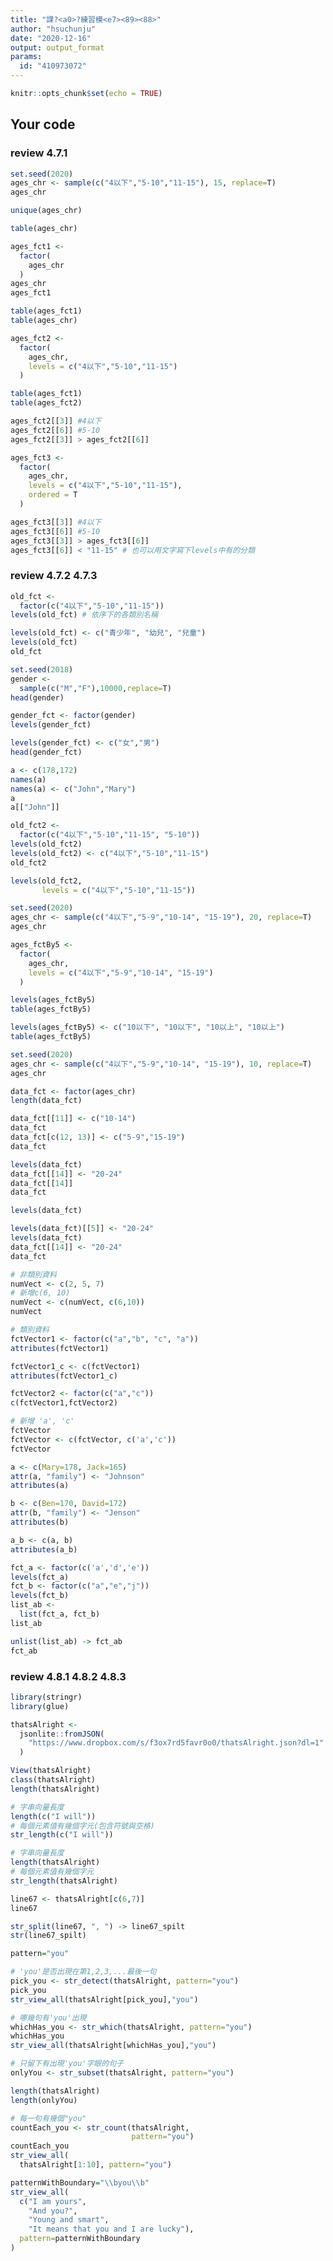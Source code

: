 ---
title: "課?<a0>?練習模<e7><89><88>"
author: "hsuchunju"
date: "2020-12-16"
output: output_format
params:
  id: "410973072"
---

```{r setup, include=FALSE}
knitr::opts_chunk$set(echo = TRUE)
```

## Your code

### review 4.7.1

```{r}
set.seed(2020)
ages_chr <- sample(c("4以下","5-10","11-15"), 15, replace=T)
ages_chr
```

```{r}
unique(ages_chr)
```

```{r}
table(ages_chr)
```

```{r}
ages_fct1 <- 
  factor(
    ages_chr
  )
ages_chr
ages_fct1
```

```{r}
table(ages_fct1)
table(ages_chr)
```

```{r}
ages_fct2 <- 
  factor(
    ages_chr,
    levels = c("4以下","5-10","11-15")
  )
```

```{r}
table(ages_fct1)
table(ages_fct2)
```

```{r}
ages_fct2[[3]] #4以下
ages_fct2[[6]] #5-10
ages_fct2[[3]] > ages_fct2[[6]]
```

```{r}
ages_fct3 <- 
  factor(
    ages_chr,
    levels = c("4以下","5-10","11-15"),
    ordered = T
  )
```

```{r}
ages_fct3[[3]] #4以下
ages_fct3[[6]] #5-10
ages_fct3[[3]] > ages_fct3[[6]]
ages_fct3[[6]] < "11-15" # 也可以用文字寫下levels中有的分類
```

### review 4.7.2 4.7.3

```{r}
old_fct <- 
  factor(c("4以下","5-10","11-15"))
levels(old_fct) # 依序下的各類別名稱
```

```{r}
levels(old_fct) <- c("青少年", "幼兒", "兒童")
levels(old_fct)
old_fct
```

```{r}
set.seed(2018)
gender <- 
  sample(c("M","F"),10000,replace=T)
head(gender)
```

```{r}
gender_fct <- factor(gender)
levels(gender_fct)
```

```{r}
levels(gender_fct) <- c("女","男")
head(gender_fct)
```

```{r}
a <- c(178,172)
names(a)
names(a) <- c("John","Mary")
a
a[["John"]]
```

```{r}
old_fct2 <- 
  factor(c("4以下","5-10","11-15", "5-10"))
levels(old_fct2)
levels(old_fct2) <- c("4以下","5-10","11-15")
old_fct2
```

```{r}
levels(old_fct2,
       levels = c("4以下","5-10","11-15"))
```

```{r}
set.seed(2020)
ages_chr <- sample(c("4以下","5-9","10-14", "15-19"), 20, replace=T)
ages_chr
```

```{r}
ages_fctBy5 <- 
  factor(
    ages_chr,
    levels = c("4以下","5-9","10-14", "15-19")
  )

levels(ages_fctBy5)
table(ages_fctBy5)
```

```{r}
levels(ages_fctBy5) <- c("10以下", "10以下", "10以上", "10以上")
table(ages_fctBy5)
```

```{r}
set.seed(2020)
ages_chr <- sample(c("4以下","5-9","10-14", "15-19"), 10, replace=T)
ages_chr
```

```{r}
data_fct <- factor(ages_chr)
length(data_fct)
```

```{r}
data_fct[[11]] <- c("10-14")
data_fct
data_fct[c(12, 13)] <- c("5-9","15-19")
data_fct
```

```{r}
levels(data_fct) 
data_fct[[14]] <- "20-24"
data_fct[[14]]
data_fct
```

```{r}
levels(data_fct)
```

```{r}
levels(data_fct)[[5]] <- "20-24"
levels(data_fct)
data_fct[[14]] <- "20-24"
data_fct
```

```{r}
# 非類別資料
numVect <- c(2, 5, 7)
# 新增c(6, 10)
numVect <- c(numVect, c(6,10))
numVect
```

```{r}
# 類別資料
fctVector1 <- factor(c("a","b", "c", "a"))
attributes(fctVector1)

fctVector1_c <- c(fctVector1)
attributes(fctVector1_c)
```


```{r}
fctVector2 <- factor(c("a","c"))
c(fctVector1,fctVector2)

# 新增 'a', 'c'
fctVector
fctVector <- c(fctVector, c('a','c'))
fctVector
```

```{r}
a <- c(Mary=178, Jack=165)
attr(a, "family") <- "Johnson"
attributes(a)

b <- c(Ben=170, David=172)
attr(b, "family") <- "Jenson"
attributes(b)

a_b <- c(a, b)
attributes(a_b)
```

```{r}
fct_a <- factor(c('a','d','e'))
levels(fct_a)
fct_b <- factor(c("a","e","j"))
levels(fct_b)
list_ab <- 
  list(fct_a, fct_b)
list_ab

unlist(list_ab) -> fct_ab
fct_ab
```

### review 4.8.1 4.8.2 4.8.3

```{r}
library(stringr)
library(glue)
```

```{r}
thatsAlright <- 
  jsonlite::fromJSON(
    "https://www.dropbox.com/s/f3ox7rd5favr0o0/thatsAlright.json?dl=1"
  )
```

```{r}
View(thatsAlright)
class(thatsAlright)
length(thatsAlright)
```

```{r}
# 字串向量長度
length(c("I will"))
# 每個元素值有幾個字元(包含符號與空格)
str_length(c("I will"))
```

```{r}
# 字串向量長度
length(thatsAlright)
# 每個元素值有幾個字元
str_length(thatsAlright)
```

```{r}
line67 <- thatsAlright[c(6,7)]
line67
```

```{r}
str_split(line67, ", ") -> line67_spilt
str(line67_spilt)
```

```{r}
pattern="you" 
```

```{r}
# 'you'是否出現在第1,2,3,...最後一句
pick_you <- str_detect(thatsAlright, pattern="you")
pick_you
str_view_all(thatsAlright[pick_you],"you")
```

```{r}
# 哪幾句有'you'出現
whichHas_you <- str_which(thatsAlright, pattern="you")
whichHas_you
str_view_all(thatsAlright[whichHas_you],"you")
```

```{r}
# 只留下有出現'you'字眼的句子
onlyYou <- str_subset(thatsAlright, pattern="you")

length(thatsAlright)
length(onlyYou)
```

```{r}
# 每一句有幾個"you"
countEach_you <- str_count(thatsAlright,
                           pattern="you")
countEach_you
str_view_all(
  thatsAlright[1:10], pattern="you")
```

```{r}
patternWithBoundary="\\byou\\b"
str_view_all(
  c("I am yours",
    "And you?",
    "Young and smart", 
    "It means that you and I are lucky"),
  pattern=patternWithBoundary
)
```

